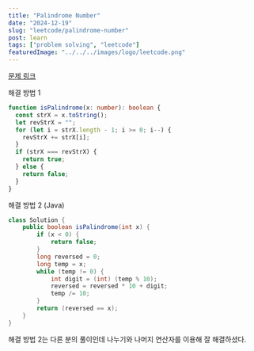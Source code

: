 ```yaml
---
title: "Palindrome Number"
date: "2024-12-19"
slug: "leetcode/palindrome-number"
post: learn
tags: ["problem solving", "leetcode"]
featuredImage: "../../../images/logo/leetcode.png"
---
```


<a href="https://leetcode.com/problems/palindrome-number/description/" target="_blank" rel="noopener noreferrer">
  문제 링크
</a>

해결 방법 1

```typescript
function isPalindrome(x: number): boolean {
  const strX = x.toString();
  let revStrX = "";
  for (let i = strX.length - 1; i >= 0; i--) {
    revStrX += strX[i];
  }
  if (strX === revStrX) {
    return true;
  } else {
    return false;
  }
}
```

해결 방법 2 (Java)

```java
class Solution {
    public boolean isPalindrome(int x) {
        if (x < 0) {
            return false;
        }
        long reversed = 0;
        long temp = x;
        while (temp != 0) {
            int digit = (int) (temp % 10);
            reversed = reversed * 10 + digit;
            temp /= 10;
        }
        return (reversed == x);
    }
}
```

해결 방법 2는 다른 분의 풀이인데 나누기와 나머지 연산자를 이용해 잘 해결하셨다.
